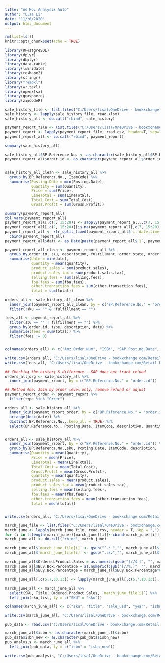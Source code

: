 ---
title: "Ad Hoc Analysis Auto"
author: "Lisa Li"
date: "11/20/2020"
output: html_document
---

```{r setup, include=FALSE}
rm(list=ls())
knitr::opts_chunk$set(echo = TRUE)
```

```{r library all the files}
library(RPostgreSQL)
library(dplyr)
library(dbplyr)
library(data.table)
library(lubridate)
library(reshape2)
library(stringr)
library("readxl")
library(writexl)
library(openxlsx)
library(geosphere)
library(zipcodeR)
```

```{r payment report for calculating GM 2020-11-16}
sale_history_file <- list.files("C:/Users/lisal/OneDrive - bookxchange.com/Retail Reporting/Raw Data/SAP_Raw/Sale History Report", pattern="*.xlsx", full.names=TRUE)
sale_history <- lapply(sale_history_file, read.xlsx)
sale_history_all <- do.call("rbind", sale_history) 

payment_report_file <- list.files("C:/Users/lisal/OneDrive - bookxchange.com/Retail Reporting/Raw Data/Amazon_Raw/Payment_Report_Raw", pattern="*.csv", full.names=TRUE)
payment_report <- lapply(payment_report_file, read.csv, header=T, sep=",")
payment_report_all <- do.call("rbind", payment_report) 

summary(sale_history_all)

sale_history_all$BP.Reference.No. <- as.character(sale_history_all$BP.Reference.No.)
payment_report_all$order.id <- as.character(payment_report_all$order.id)
  
```

```{r order level comparing}
sale_history_all_clean <- sale_history_all %>% 
  group_by(BP.Reference.No., ItemCode) %>% 
  summarise(Posting.Date = min(Posting.Date),
            Quantity = sum(Quantity),
            Price = sum(Price),
            LineTotal = sum(LineTotal),
            Total.Cost = sum(Total.Cost),
            Gross.Profit = sum(Gross.Profit))

summary(payment_report_all)
tbl_vars(payment_report_all)
payment_report_all[,c(7, 15:28)] <- sapply(payment_report_all[,c(7, 15:28)], as.numeric)
payment_report_all[,c(7, 15:28)][is.na(payment_report_all[,c(7, 15:28)])] <- 0
payment_report_all <- str_split_fixed(payment_report_all$`ï..date.time`, " ", 4) %>% 
  cbind(payment_report_all)
payment_report_all$date <- as.Date(paste(payment_report_all$`1`, payment_report_all$`2`, payment_report_all$`3`),format='%B %d, %Y')

payment_report_all_clean <- payment_report_all %>% 
  group_by(order.id, sku, description, fulfillment, order.state, order.postal) %>% 
  summarise(date = min(date),
            quantity = mean(quantity),
            product.sales = sum(product.sales),
            product.sales.tax = sum(product.sales.tax),
            selling.fees = sum(selling.fees),
            fba.fees = sum(fba.fees),
            other.transaction.fees = sum(other.transaction.fees),
            total = sum(total))

orders_all <- sale_history_all_clean %>% 
  inner_join(payment_report_all_clean, by = c("BP.Reference.No." = "order.id")) %>% 
  filter(!sku == "" & !fulfillment == "")

fees_all <- payment_report_all %>% 
  filter(sku == "" | fulfillment == "") %>% 
  group_by(order.id, type, description, date) %>% 
  summarise(fees = sum(total)) %>% 
  filter(fees != 0) 


colnames(orders_all) <- c("Amz.Order.Num", "ISBN", "SAP.Posting.Date",  "SAP.Sale.Qty", "SAP.Sale.Price", "SAP.Line.Total", "SAP.Total.Cost", "SAP.Gross.ProfitNoFees", "Sku", "Item.Desc", "Amz.Fulfillment.Channel", "Cust.State", "Cust.Zip",  "Amz.Order.Date", "Amz.Sale.Qty", "Amz.Prod.Sale", "Amz.Sale.Tax", "Amz.Selling.Fees", "Amz.Fba.Fees", "Amz.Other.Tran.Fees", "Amz.Net.TotalNoCost")

write.csv(orders_all, "C:/Users/lisal/OneDrive - bookxchange.com/Retail Reporting/Ad Hoc/Doriah/Sale Analysis/Order & Fees QA/Order_All_SAP_Amz_Final.csv", row.names = FALSE)
write.csv(fees_all, "C:/Users/lisal/OneDrive - bookxchange.com/Retail Reporting/Ad Hoc/Doriah/Sale Analysis/Order & Fees QA/Fees_All_Amz_Final.csv", row.names = FALSE)
```

```{r QA section}
## Checking the history & difference - SAP does not track refund 
orders_all_org <- sale_history_all %>% 
  inner_join(payment_report, by = c("BP.Reference.No." = "order.id")) 

## Method One: Join by order level only, remove refund or adjust
payment_report_order <- payment_report %>% 
  filter(type %in% "Order")

orders_all <- sale_history_all %>% 
  inner_join(payment_report_order, by = c("BP.Reference.No." = "order.id")) %>% 
  arrange(desc(date)) %>% 
  distinct(BP.Reference.No.,.keep_all = TRUE) %>% 
  select(BP.Reference.No., Posting.Date, ItemCode, description, Quantity, Price, LineTotal, Total.Cost, Gross.Profit, sku, quantity, fulfillment, order.state, order.postal, product.sales, product.sales.tax,selling.fees, fba.fees, other.transaction.fees, total, date, year, month)


orders_all <- sale_history_all %>% 
  inner_join(payment_report, by = c("BP.Reference.No." = "order.id")) %>% 
  group_by(BP.Reference.No.,sku, Posting.Date, ItemCode, description,  fulfillment, order.state, order.postal, date, year, month) %>% 
  summarise(Quantity = mean(Quantity),
            Price = mean(Price),
            LineTotal = mean(LineTotal),
            Total.Cost = mean(Total.Cost),
            Gross.Profit = mean(Gross.Profit),
            quantity = mean(quantity),
            product.sales = mean(product.sales),
            product.sales.tax = mean(product.sales.tax),
            selling.fees = mean(selling.fees),
            fba.fees = mean(fba.fees),
            other.transaction.fees = mean(other.transaction.fees),
            total = mean(total))


write.csv(orders_all, "C:/Users/lisal/OneDrive - bookxchange.com/Retail Reporting/Ad Hoc/Order_All_SAP_Amz_V3.csv", row.names = FALSE)
```

```{r ad hoc publisher 2020-11-19}
march_june_file <- list.files("C:/Users/lisal/OneDrive - bookxchange.com/Retail Reporting/Ad Hoc/ISBN Analysis Rush", pattern="*.csv", full.names=TRUE)
march_june <- lapply(march_june_file, read.csv, header = T, sep = ",")
for (i in 1:length(march_june)){march_june[[i]]<-cbind(march_june[[i]],march_june_file[i])}
march_june_all <- do.call("rbind", march_june) 

march_june_all$`march_june_file[i]` <- gsub("^.*_","", march_june_all$`march_june_file[i]`)
march_june_all$`march_june_file[i]` <- gsub(".csv","", march_june_all$`march_june_file[i]`)

march_june_all$Ordered.Product.Sales = as.numeric(gsub("[//$,]", "", march_june_all$Ordered.Product.Sales))
march_june_all$Buy.Box.Percentage = as.numeric(gsub("[//%,]", "", march_june_all$Buy.Box.Percentage))
march_june_all$Buy.Box.Percentage = march_june_all$Buy.Box.Percentage*0.01

march_june_all[,c(5,7,10,13)] <- lapply(march_june_all[,c(5,7,10,13)], function(x) as.numeric(gsub("//,", "", as.character(x))))

march_june_all <- march_june_all %>% 
  select(SKU, Title, Ordered.Product.Sales, `march_june_file[i]`) %>% 
  left_join(sku_list, by = c("SKU" = "sku"))

colnames(march_june_all) <- c("sku", "title", "sale_usd", "year", "isbn", "category")

write.csv(march_june_all, "C:/Users/lisal/OneDrive - bookxchange.com/Retail Reporting/Ad Hoc/ISBN Analysis Rush/march_june_all.csv", row.names = FALSE)

pub_data <- read.csv("C:/Users/lisal/OneDrive - bookxchange.com/Retail Reporting/Raw Data/Keepa_Raw/Temp ISBNs/temp.csv")

march_june_all$isbn <- as.character(march_june_all$isbn)
pub_data$isbn_new <- as.character(pub_data$isbn_new)
pub_analysis <- march_june_all %>% 
  left_join(pub_data, by = c("isbn" = "isbn_new"))

write.csv(pub_analysis, "C:/Users/lisal/OneDrive - bookxchange.com/Retail Reporting/Ad Hoc/ISBN Analysis Rush/pub_analysis.csv", row.names = FALSE)
```
